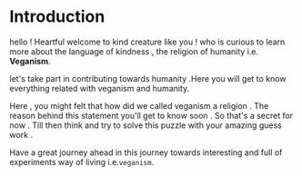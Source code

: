  # Introduction 





 
 hello ! Heartful welcome to kind creature like you ! who is curious to learn more about the language of kindness , the religion of humanity i.e.	 **Veganism**. 
 
 let's take part in contributing towards humanity .Here you will get to know everything related with veganism and humanity.

Here , you might felt that how did we called veganism a religion . The reason behind this statement you'll get to know soon . So that's a secret for now . Till then think and try to solve this puzzle with your amazing guess work .

Have a great journey ahead in this journey towards interesting and full of experiments way of living i.e.` veganism `.





  








  


 








